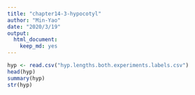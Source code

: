 ```yaml
---
title: "chapter14-3-hypocotyl"
author: "Min-Yao"
date: "2020/3/19"
output: 
  html_document: 
    keep_md: yes
---
```


```r
hyp <- read.csv("hyp.lengths.both.experiments.labels.csv")
head(hyp)
summary(hyp)
str(hyp)
```

